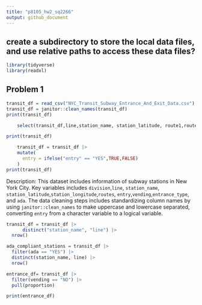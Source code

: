 ```yaml
---
title: "p8105_hw2_sq2266"
output: github_document
---
```



## create a subdirectory to store the local data files, and use relative paths to access these data files?

```r
library(tidyverse)
library(readxl)
```

## Problem 1


```r
transit_df = read_csv("NYC_Transit_Subway_Entrance_And_Exit_Data.csv")
transit_df = janitor::clean_names(transit_df)
print(transit_df)
```

```r
    select(transit_df,line,station_name, station_latitude, route1,route2,route3,route4,route5,route6,route7,route8,route9,route10, entry, vending, entrance_type, ada) |>

print(transit_df)
```

```r
    transit_df = transit_df |>
    mutate(
      entry = ifelse("entry" == "YES",TRUE,FALSE)
    ) 
print(transit_df)

```

Description: 
This dataset includes information of subway stations in New York City. Key variables includes `division`,`line`, `station_name`, `station_latitude`,`station_longitude`,`routes`, `entry`,`vending`,`entrance_type`, and `ada`. The data cleaning steps includes standardizing column names by using `janitor::clean_names` to make uppercase and lowercase separated, converting `entry` from a character variable to a logical variable. 

```r
transit_df = transit_df |>
      distinct("station_name", "line") |>
  nrow()
```

```r
ada_compliant_stations = transit_df |>
  filter(ada == "YES") |>
  distinct(station_name, line) |>
  nrow()
```

```r
entrance_df= transit_df |>
  filter(vending == "NO") |>
  pull(proportion)

print(entrance_df)
```




